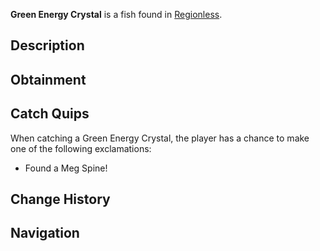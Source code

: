 {{FishInfobox
|image          = Green Energy Crystal.png
|rarity         = Mythical
|sea            = First Sea
|location       = [[Regionless]]
|sublocation    = 
|sources        = Fishing Rod
|radar_location = 
|xp             = 250
|weather        = 
|time           = 
|season         = 
|bait           = 
|base_weight    = 5
|base_value     = 0
|weight_range   = 2.5
|base_chance    = 0.001
|base_resil     = 100
}}
'''Green Energy Crystal''' is a {{Rarity|Mythical}} fish found in [[Regionless]].

== Description ==
{{Description|A green-hued crystal, told to possess mystical powers.|Bestiary Entry}}

== Obtainment ==

== Catch Quips ==
When catching a Green Energy Crystal, the player has a chance to make one of the following exclamations:
* Found a Meg Spine!

== Change History ==
{{Change History|{{subst:Current Version}}}}

== Navigation ==
{{Fish Navbox|Regionless}}